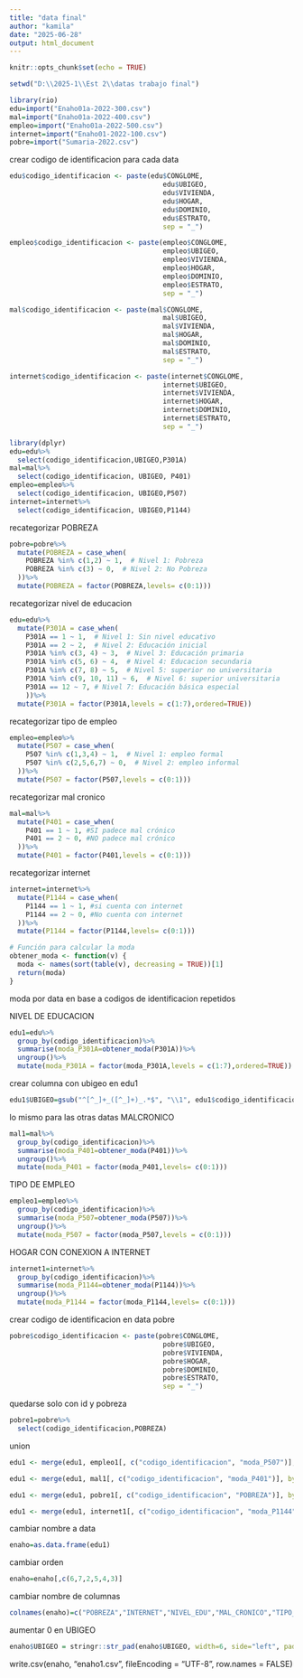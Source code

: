 ---
title: "data final"
author: "kamila"
date: "2025-06-28"
output: html_document
---

```{r setup, include=FALSE}
knitr::opts_chunk$set(echo = TRUE)
```

```{r}
setwd("D:\\2025-1\\Est 2\\datas trabajo final")
```

```{r}
library(rio)
edu=import("Enaho01a-2022-300.csv")
mal=import("Enaho01a-2022-400.csv")
empleo=import("Enaho01a-2022-500.csv")
internet=import("Enaho01-2022-100.csv")
pobre=import("Sumaria-2022.csv")
```

crear codigo de identificacion para cada data
```{r}
edu$codigo_identificacion <- paste(edu$CONGLOME, 
                                      edu$UBIGEO, 
                                      edu$VIVIENDA, 
                                      edu$HOGAR, 
                                      edu$DOMINIO, 
                                      edu$ESTRATO, 
                                      sep = "_")
```

```{r}
empleo$codigo_identificacion <- paste(empleo$CONGLOME, 
                                      empleo$UBIGEO, 
                                      empleo$VIVIENDA, 
                                      empleo$HOGAR, 
                                      empleo$DOMINIO, 
                                      empleo$ESTRATO, 
                                      sep = "_")
```

```{r}
mal$codigo_identificacion <- paste(mal$CONGLOME, 
                                      mal$UBIGEO, 
                                      mal$VIVIENDA, 
                                      mal$HOGAR, 
                                      mal$DOMINIO, 
                                      mal$ESTRATO, 
                                      sep = "_")
```

```{r}
internet$codigo_identificacion <- paste(internet$CONGLOME, 
                                      internet$UBIGEO, 
                                      internet$VIVIENDA, 
                                      internet$HOGAR, 
                                      internet$DOMINIO, 
                                      internet$ESTRATO, 
                                      sep = "_")
```


```{r}
library(dplyr)
edu=edu%>%
  select(codigo_identificacion,UBIGEO,P301A)
mal=mal%>%
  select(codigo_identificacion, UBIGEO, P401)
empleo=empleo%>%
  select(codigo_identificacion, UBIGEO,P507)
internet=internet%>%
  select(codigo_identificacion, UBIGEO,P1144)
```

recategorizar POBREZA
```{r}
pobre=pobre%>%
  mutate(POBREZA = case_when(
    POBREZA %in% c(1,2) ~ 1,  # Nivel 1: Pobreza
    POBREZA %in% c(3) ~ 0,  # Nivel 2: No Pobreza
  ))%>%
  mutate(POBREZA = factor(POBREZA,levels= c(0:1)))
```
recategorizar nivel de educacion
```{r}
edu=edu%>%
  mutate(P301A = case_when(
    P301A == 1 ~ 1,  # Nivel 1: Sin nivel educativo
    P301A == 2 ~ 2,  # Nivel 2: Educación inicial
    P301A %in% c(3, 4) ~ 3,  # Nivel 3: Educación primaria
    P301A %in% c(5, 6) ~ 4,  # Nivel 4: Educacion secundaria
    P301A %in% c(7, 8) ~ 5,  # Nivel 5: superior no universitaria
    P301A %in% c(9, 10, 11) ~ 6,  # Nivel 6: superior universitaria
    P301A == 12 ~ 7, # Nivel 7: Educación básica especial
    ))%>%
  mutate(P301A = factor(P301A,levels = c(1:7),ordered=TRUE))
```
recategorizar tipo de empleo
```{r}
empleo=empleo%>%
  mutate(P507 = case_when(
    P507 %in% c(1,3,4) ~ 1,  # Nivel 1: empleo formal
    P507 %in% c(2,5,6,7) ~ 0,  # Nivel 2: empleo informal
  ))%>%
  mutate(P507 = factor(P507,levels = c(0:1)))
```
recategorizar mal cronico
```{r}
mal=mal%>%
  mutate(P401 = case_when(
    P401 == 1 ~ 1, #SI padece mal crónico
    P401 == 2 ~ 0, #NO padece mal crónico
  ))%>%
  mutate(P401 = factor(P401,levels = c(0:1)))
```
recategorizar internet
```{r}
internet=internet%>%
  mutate(P1144 = case_when(
    P1144 == 1 ~ 1, #si cuenta con internet
    P1144 == 2 ~ 0, #No cuenta con internet
  ))%>%
  mutate(P1144 = factor(P1144,levels= c(0:1)))
```


```{r}
# Función para calcular la moda
obtener_moda <- function(v) {
  moda <- names(sort(table(v), decreasing = TRUE))[1]
  return(moda)
}
```
moda por data en base a codigos de identificacion repetidos 

NIVEL DE EDUCACION
```{r}
edu1=edu%>%
  group_by(codigo_identificacion)%>%
  summarise(moda_P301A=obtener_moda(P301A))%>%
  ungroup()%>%
  mutate(moda_P301A = factor(moda_P301A,levels = c(1:7),ordered=TRUE))
```
crear columna con ubigeo en edu1
```{r}
edu1$UBIGEO=gsub("^[^_]+_([^_]+)_.*$", "\\1", edu1$codigo_identificacion)
```
lo mismo para las otras datas
MALCRONICO
```{r}
mal1=mal%>%
  group_by(codigo_identificacion)%>%
  summarise(moda_P401=obtener_moda(P401))%>%
  ungroup()%>%
  mutate(moda_P401 = factor(moda_P401,levels= c(0:1)))
```
TIPO DE EMPLEO
```{r}
empleo1=empleo%>%
  group_by(codigo_identificacion)%>%
  summarise(moda_P507=obtener_moda(P507))%>%
  ungroup()%>%
  mutate(moda_P507 = factor(moda_P507,levels = c(0:1)))
```
HOGAR CON CONEXION A INTERNET
```{r}
internet1=internet%>%
  group_by(codigo_identificacion)%>%
  summarise(moda_P1144=obtener_moda(P1144))%>%
  ungroup()%>%
  mutate(moda_P1144 = factor(moda_P1144,levels= c(0:1)))
```
crear codigo de identificacion en data pobre
```{r}
pobre$codigo_identificacion <- paste(pobre$CONGLOME, 
                                      pobre$UBIGEO, 
                                      pobre$VIVIENDA, 
                                      pobre$HOGAR, 
                                      pobre$DOMINIO, 
                                      pobre$ESTRATO, 
                                      sep = "_")
```
quedarse solo con id y pobreza
```{r}
pobre1=pobre%>%
  select(codigo_identificacion,POBREZA)
```
union
```{r}
edu1 <- merge(edu1, empleo1[, c("codigo_identificacion", "moda_P507")], by = "codigo_identificacion", all.x = TRUE)

edu1 <- merge(edu1, mal1[, c("codigo_identificacion", "moda_P401")], by = "codigo_identificacion", all.x = TRUE)

edu1 <- merge(edu1, pobre1[, c("codigo_identificacion", "POBREZA")], by = "codigo_identificacion", all.x = TRUE)

edu1 <- merge(edu1, internet1[, c("codigo_identificacion", "moda_P1144")], by = "codigo_identificacion", all.x = TRUE)
```
cambiar nombre a data
```{r}
enaho=as.data.frame(edu1)
```
cambiar orden
```{r}
enaho=enaho[,c(6,7,2,5,4,3)]
```
cambiar nombre de columnas
```{r}
colnames(enaho)=c("POBREZA","INTERNET","NIVEL_EDU","MAL_CRONICO","TIPO_EMPLEO","UBIGEO")
```

aumentar 0 en UBIGEO
```{r}
enaho$UBIGEO = stringr::str_pad(enaho$UBIGEO, width=6, side="left", pad="0")
```


write.csv(enaho, "enaho1.csv", fileEncoding = "UTF-8", row.names = FALSE)


